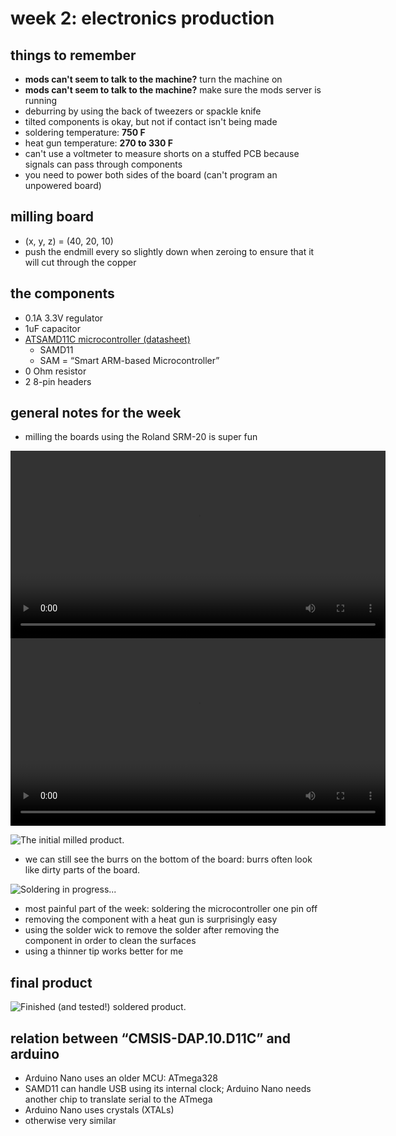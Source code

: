 # week 2: electronics production

## things to remember
- **mods can't seem to talk to the machine?** turn the machine on
- **mods can't seem to talk to the machine?** make sure the mods server is running
- deburring by using the back of tweezers or spackle knife
- tilted components is okay, but not if contact isn't being made
- soldering temperature: **750 F**
- heat gun temperature: **270 to 330 F**
- can't use a voltmeter to measure shorts on a stuffed PCB because signals can pass through components
- you need to power both sides of the board (can't program an unpowered board)

## milling board
- (x, y, z) = (40, 20, 10)
- push the endmill every so slightly down when zeroing to ensure that it will cut through the copper

## the components
- 0.1A 3.3V regulator
- 1uF capacitor
- [ATSAMD11C microcontroller (datasheet)](http://ww1.microchip.com/downloads/en/devicedoc/atmel-42363-sam-d11_datasheet.pdf)
  - SAMD11
  - SAM = &ldquo;Smart ARM-based Microcontroller&rdquo;
- 0 Ohm resistor
- 2 8-pin headers

## general notes for the week
- milling the boards using the Roland SRM-20 is super fun

<p align="center">
  <video width="600" controls>
    <source src="../videos/wk2/1a_milling.mp4" type="video/mp4" />
    Your browser does not support the video tag.
  </video>

  <video width="600" controls>
    <source src="../videos/wk2/1b_milling.mp4" type="video/mp4" />
    Your browser does not support the video tag.
  </video>
</p>

![The initial milled product.](../images/wk2/1_initial_milled_product.jpg)

- we can still see the burrs on the bottom of the board: burrs often look like dirty parts of the board.

![Soldering in progress...](../images/wk2/2_soldering.jpg)

- most painful part of the week: soldering the microcontroller one pin off
- removing the component with a heat gun is surprisingly easy
- using the solder wick to remove the solder after removing the component in order to clean the surfaces
- using a thinner tip works better for me

## final product

![Finished (and tested!) soldered product.](../images/wk2/3_finished_product.jpg)

## relation between &ldquo;CMSIS-DAP.10.D11C&rdquo; and arduino
- Arduino Nano uses an older MCU: ATmega328
- SAMD11 can handle USB using its internal clock; Arduino Nano needs another chip to translate serial to the ATmega
- Arduino Nano uses crystals (XTALs)
- otherwise very similar